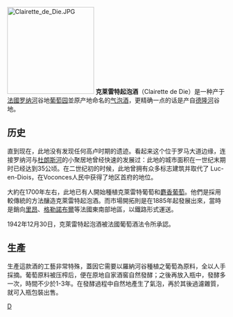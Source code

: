 {{unreferenced|time=2011-03-06T02:24:40+00:00}}
[[File:Clairette_de_Die.JPG|200px]]
'''克莱雷特起泡酒'''（Clairette de Die）是一种产于[[法國|法國]][[罗纳河|罗纳河]]谷地[[葡萄园|葡萄园]]並原产地命名的[[气泡酒|气泡酒]]，更精确一点的话是产自[[德隆河|德隆河]]谷地。

== 历史 ==
直到现在，此地没有发现任何高卢时期的遗迹。看起来这个位于罗马大道边缘，连接罗纳河与[[杜朗斯河|杜朗斯河]]的小聚居地曾经快速的发展过：此地的城市面积在一世纪末期时已经达到35公顷。在二世纪初的时候，此地曾拥有众多标志建筑并取代了 Luc-en-Diois，在Voconces人民中获得了地区首府的地位。

大約在1700年左右，此地已有人開始種植克萊雷特葡萄和[[麝香葡萄|麝香葡萄]]。他們是採用較傳統的方法釀造克萊雷特起泡酒。而市場開拓則是在1885年起發展出來，當時是銷向[[里昂|里昂]]、[[格勒諾布爾|格勒諾布爾]]等法國東南部地區，以鐵路形式運送。

1942年12月30日，克萊雷特起泡酒被法國葡萄酒法令所承認。

==生產==
生產這款酒的工藝非常特殊，蓋因它需要以羅納河谷種植之葡萄為原料，全以人手採摘。葡萄原料被压榨后，便在原地自家酒窖自然發酵；之後再放入瓶中，發酵多一次，時間不少於1-3年。在發酵過程中自然地產生了氣泡，再於其後過濾雜質，就可入瓶包裝出售。

[[Category:法國葡萄酒|D]]